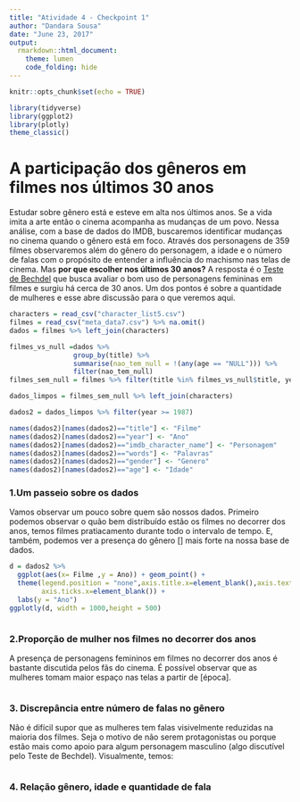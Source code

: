 ```yaml
---
title: "Atividade 4 - Checkpoint 1"
author: "Dandara Sousa"
date: "June 23, 2017"
output:
  rmarkdown::html_document:
    theme: lumen
    code_folding: hide
---
```


```r
knitr::opts_chunk$set(echo = TRUE)
```

```r
library(tidyverse)
library(ggplot2)
library(plotly)
theme_classic()
```

# A participação dos gêneros em filmes nos últimos 30 anos

Estudar sobre gênero está e esteve em alta nos últimos anos. Se a vida imita a arte então o cinema acompanha as mudanças de um povo. Nessa análise, com a base de dados do IMDB, buscaremos identificar mudanças no cinema quando o gênero está em foco. Através dos personagens de 359 filmes observaremos além do gênero do personagem, a idade e o número de falas com o propósito de entender a influência do machismo nas telas de cinema. Mas **por que escolher nos últimos 30 anos?** A resposta é o [Teste de Bechdel](https://en.wikipedia.org/wiki/Bechdel_test) que busca avaliar o bom uso de personagens femininas em filmes e surgiu há cerca de 30 anos. Um dos pontos é sobre a quantidade de mulheres e esse abre discussão para o que veremos aqui.

```r
characters = read_csv("character_list5.csv")
filmes = read_csv("meta_data7.csv") %>% na.omit()
dados = filmes %>% left_join(characters)

filmes_vs_null =dados %>% 
                group_by(title) %>%
                summarise(nao_tem_null = !(any(age == "NULL"))) %>%
                filter(nao_tem_null)
filmes_sem_null = filmes %>% filter(title %in% filmes_vs_null$title, year >= 1987)

dados_limpos = filmes_sem_null %>% left_join(characters)

dados2 = dados_limpos %>% filter(year >= 1987)

names(dados2)[names(dados2)=="title"] <- "Filme"
names(dados2)[names(dados2)=="year"] <- "Ano"
names(dados2)[names(dados2)=="imdb_character_name"] <- "Personagem"
names(dados2)[names(dados2)=="words"] <- "Palavras"
names(dados2)[names(dados2)=="gender"] <- "Genero"
names(dados2)[names(dados2)=="age"] <- "Idade"


```
### 1.Um passeio sobre os dados  
Vamos observar um pouco sobre quem são nossos dados. Primeiro podemos observar o quão bem distribuído estão os filmes no decorrer dos anos, temos filmes pratiacamento durante todo o intervalo de tempo. E, também, podemos ver a presença do gênero [] mais forte na nossa base de dados.
```r
d = dados2 %>%
  ggplot(aes(x= Filme ,y = Ano)) + geom_point() + 
  theme(legend.position = "none",axis.title.x=element_blank(),axis.text.x=element_blank(),
        axis.ticks.x=element_blank()) + 
  labs(y = "Ano")
ggplotly(d, width = 1000,height = 500)
```

```r

```

### 2.Proporção de mulher nos filmes no decorrer dos anos  
A presença de personagens femininos em filmes no decorrer dos anos é bastante discutida pelos fãs do cinema. É possível observar que as mulheres tomam maior espaço nas telas a partir de [época]. 
```r

```

### 3. Discrepância entre número de falas no gênero  
Não é difícil supor que as mulheres tem falas visivelmente reduzidas na maioria dos filmes. Seja o motivo de não serem protagonistas ou porque estão mais como apoio para algum personagem masculino (algo discutível pelo Teste de Bechdel). Visualmente, temos:
```r

```

### 4. Relação gênero, idade e quantidade de fala

```r

```



